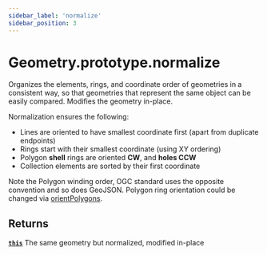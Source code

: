 ```yaml
---
sidebar_label: 'normalize'
sidebar_position: 3
---
```


# Geometry.prototype.normalize

Organizes the elements, rings, and coordinate order of geometries in a
consistent way, so that geometries that represent the same object can
be easily compared.
Modifies the geometry in-place.

Normalization ensures the following:
- Lines are oriented to have smallest coordinate first (apart from duplicate endpoints)
- Rings start with their smallest coordinate (using XY ordering)
- Polygon **shell** rings are oriented **CW**, and **holes CCW**
- Collection elements are sorted by their first coordinate

Note the Polygon winding order, OGC standard uses the opposite convention
and so does GeoJSON. Polygon ring orientation could be changed via [orientPolygons](orientPolygons).

## Returns

[**`this`**](index.mdx) The same geometry but normalized, modified in-place
